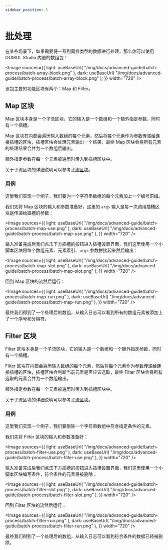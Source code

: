 ```yaml
---
sidebar_position: 5
---
```



# 批处理

在某些场景下，如果需要将一系列同样类型的数据进行处理，那么你可以使用 OOMOL Studio 内置的数组包：

<Image
  sources={{
    light: useBaseUrl(
      "/img/docs/advanced-guide/batch-process/batch-array-block.png"
    ),
    dark: useBaseUrl(
      "/img/docs/advanced-guide/batch-process/batch-array-block.png"
    ),
  }}
  width="720"
/>

该包主要的功能区块有两个：Map 和 Filter。

## Map 区块

Map 区块本身是一个子流区块，它的输入是一个数组和一个额外指定参数，同时有一个插槽。

Map 区块在内部会遍历输入数组的每个元素，然后将每个元素作为参数传递给连接插槽的区块，插槽区块会处理元素输出一个结果，最终 Map 区块会将所有元素的处理结果合并为一个数组后输出。

额外指定参数在每一个元素被遍历时传入到插槽区块中。

关于子流区块的详细说明可以参考[子流区块](/zh-CN/docs/advanced-guide/advanced-subflow-block)。

### 用例

这里我们实现一个例子，我们要为一个字符串数组的每个元素加上一个编号前缀。

我们先将 Map 区块的输入和参数准备好，这里的 `args` 输入是每一次调用插槽区块是传递给插槽的参数：

<Image
  sources={{
    light: useBaseUrl(
      "/img/docs/advanced-guide/batch-process/batch-map-use.png"
    ),
    dark: useBaseUrl(
      "/img/docs/advanced-guide/batch-process/batch-map-use.png"
    ),
  }}
  width="720"
/>

输入准备完成后我们点击下方插槽的按钮进入插槽设置界面，我们这里使用一个小脚本区块将每个数组元素、元素索引、`args` 参数拼接起来然后输出：

<Image
  sources={{
    light: useBaseUrl(
      "/img/docs/advanced-guide/batch-process/batch-map-slot.png"
    ),
    dark: useBaseUrl(
      "/img/docs/advanced-guide/batch-process/batch-map-slot.png"
    ),
  }}
  width="720"
/>

回到 Map 区块的流然后运行：

<Image
  sources={{
    light: useBaseUrl(
      "/img/docs/advanced-guide/batch-process/batch-map-run.png"
    ),
    dark: useBaseUrl(
      "/img/docs/advanced-guide/batch-process/batch-map-run.png"
    ),
  }}
  width="720"
/>

最终我们得到了一个处理后的数组，从输入日志可以看到所有的数组元素被添加上了一个序号和分隔符。

## Filter 区块

Filter 区块本身是一个子流区块，它的输入是一个数组和一个额外指定参数，同时有一个插槽。

Filter 区块在内部会遍历输入数组的每个元素，然后将每个元素作为参数传递给连接插槽的区块，插槽区块会判断当前元素是否应该选取，最终 Filter 区块会将所有选取的元素合并为一个数组输出。

额外指定参数在每一个元素被遍历时传入到插槽区块中。

关于子流区块的详细说明可以参考[子流区块](/zh-CN/docs/advanced-guide/advanced-subflow-block)。

### 用例

这里我们实现一个例子，我们要删除一个字符串数组中符合指定条件的元素。

我们先将 Filter 区块的输入和参数准备好：

<Image
  sources={{
    light: useBaseUrl(
      "/img/docs/advanced-guide/batch-process/batch-filter-use.png"
    ),
    dark: useBaseUrl(
      "/img/docs/advanced-guide/batch-process/batch-filter-use.png"
    ),
  }}
  width="720"
/>

输入准备完成后我们点击下方插槽的按钮进入插槽设置界面，我们这里使用一个小脚本区块编写条件，符合条件的元素将被删除：

<Image
  sources={{
    light: useBaseUrl(
      "/img/docs/advanced-guide/batch-process/batch-filter-slot.png"
    ),
    dark: useBaseUrl(
      "/img/docs/advanced-guide/batch-process/batch-filter-slot.png"
    ),
  }}
  width="720"
/>

回到 Filter 区块的流然后运行：

<Image
  sources={{
    light: useBaseUrl(
      "/img/docs/advanced-guide/batch-process/batch-filter-run.png"
    ),
    dark: useBaseUrl(
      "/img/docs/advanced-guide/batch-process/batch-filter-run.png"
    ),
  }}
  width="720"
/>

最终我们得到了一个处理后的数组，从输入日志可以看到符合条件的数据已经被删除。
